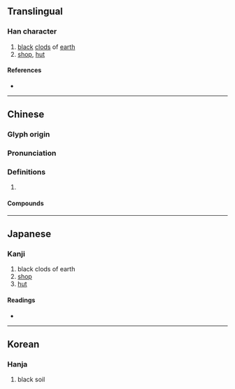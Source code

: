 {{also|垆}}
{{character info/new}}
==Translingual==

===Han character===
{{Han char|rn=32|rad=土|as=16|sn=19|four=41117|canj=GYPT|ids=⿰土盧}}

# [[black]] [[clod]]s of [[earth]]
# [[shop]], [[hut]]

====References====
* {{Han ref|kx=0241.290|dkj=05586|dj=0481.230|hdz=10499.110|uh=58DA|ud=22746|bh=F1F6|bd=61942}}

----

==Chinese==
{{zh-forms|s=垆}}

===Glyph origin===
{{Han etym}}

===Pronunciation===
{{zh-pron
|m=lú
|c=lou4
|mc=y
|oc=y
|cat=
}}

===Definitions===
{{zh-hanzi}}

# {{rfdef|zh}}

====Compounds====
{{zh-der|壚坶|壚邸|壚埴|文君當壚|當壚|黃壚}}

----

==Japanese==

===Kanji===
{{ja-kanji|grade=|rs=土16}}

# black clods of earth
# [[shop]]
# [[hut]]

====Readings====
* {{ja-readings|on=[[ろ]] (ro), [[りょ]] (ryo)|kun=[[るろり]] (rurori)}}

----

==Korean==

===Hanja===
{{ko-hanja|hangeul=로|rv=ro|mr=ro}}

# black soil
